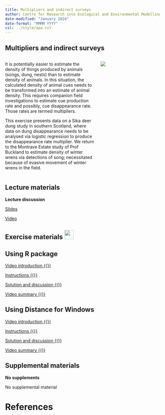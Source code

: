 ```yaml
---
title: Multipliers and indirect surveys
author: Centre for Research into Ecological and Environmental Modelling <br> **University of St Andrews**
date-modified: "January 2024"
date-format: "MMMM YYYY"
csl: ../style/apa.csl
---
```


## Multipliers and indirect surveys


::: columns

::: {.column width="60%"}
It is potentially easier to estimate the density of things produced by animals (songs, dung, nests) than to estimate density of animals.  In this situation, the calculated density of animal cues needs to be transformed into an estimate of animal density.  This requires companion field investigations to estimate cue production rate and possibly, cue disappearance rate.  Those rates are termed multipliers.

This exercise presents data on a Sika deer dung study in southern Scotland, where data on dung disappearance needs to be analysed via logistic regression to produce the disappearance rate multiplier. We return to the Montrave Estate study of Prof Buckland to estimate density of winter wrens via detections of song; necessitated because of evasive movement of winter wrens in the field.
:::

::: {.column width="40%"}
![](multipliers-unsplash.jpg)

:::

:::

## Lecture materials
::: slide-deck
**Lecture discussion**

::: slides
[Slides](Mod10-2023-multipliers.pdf)
:::

::: video
[Video](https://youtu.be/lm5-VR-8jX0)
:::
:::

## Exercise materials ![](../style/icons/application-exercise.png){height=30}

::::: {.panel-tabset .nav-pills}


## Using R package

::: video
[Video introduction  {{<fa brands r-project>}} ](https://youtu.be/AyaMj5ZB2xY)
:::

::: instructions
[Instructions  {{<fa brands r-project>}}](R-prac/Pr10-instructions.qmd)
:::

::: instructions
[Solution and discussion  {{<fa brands r-project>}}](R-prac/Prac10_solution.qmd)
:::

::: video
[Video summary  {{<fa brands r-project>}}](https://youtu.be/w9ek18_Dc0c)
:::

## Using Distance for Windows

::: video
[Video introduction  {{<fa brands windows>}}](https://youtu.be/bU-p-xnd2mc)
:::

::: instructions
[Instructions  {{<fa brands windows>}}](DistWin-prac/Pr10-instructions-DistWin.qmd)
:::

::: instructions
[Solution and discussion  {{<fa brands windows>}}](DistWin-prac/Pr10-solution-DistWin.qmd)
:::

::: video
[Video summary  {{<fa brands windows>}}](https://youtu.be/gY5N-283TPo)
:::

:::::


## Supplemental materials
::: homework
**No supplements**

::: instructions
No supplemental material
:::
:::

# References